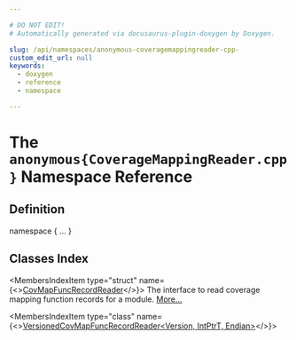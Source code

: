 ```yaml
---

# DO NOT EDIT!
# Automatically generated via docusaurus-plugin-doxygen by Doxygen.

slug: /api/namespaces/anonymous-coveragemappingreader-cpp-
custom_edit_url: null
keywords:
  - doxygen
  - reference
  - namespace

---
```





# The `anonymous{CoverageMappingReader.cpp}` Namespace Reference

<DoxygenPage pluginConfig={pluginConfig}>



## Definition

<CodeBlock>namespace &#123; ... &#125;</CodeBlock>

## Classes Index

<MembersIndex>

<MembersIndexItem
  type="struct"
  name={<><a href="/docs/api/structs/anonymous-namespace-coveragemappingreader-cpp-/covmapfuncrecordreader">CovMapFuncRecordReader</a></>}>
The interface to read coverage mapping function records for a module. <a href="/docs/api/structs/anonymous-namespace-coveragemappingreader-cpp-/covmapfuncrecordreader/#details">More...</a>
</MembersIndexItem>

<MembersIndexItem
  type="class"
  name={<><a href="/docs/api/classes/anonymous-namespace-coveragemappingreader-cpp-/versionedcovmapfuncrecordreader">VersionedCovMapFuncRecordReader&lt;Version, IntPtrT, Endian&gt;</a></>}>
</MembersIndexItem>

</MembersIndex>


</DoxygenPage>
